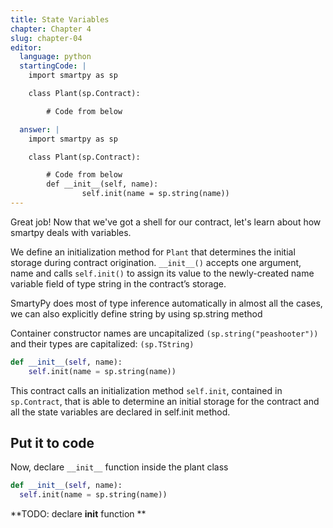 ```yaml
---
title: State Variables
chapter: Chapter 4
slug: chapter-04
editor:
  language: python
  startingCode: |
    import smartpy as sp

    class Plant(sp.Contract):

        # Code from below

  answer: |  
    import smartpy as sp

    class Plant(sp.Contract):

        # Code from below
        def __init__(self, name):
        		self.init(name = sp.string(name))
---
```


Great job! Now that we've got a shell for our contract, let's learn about how smartpy deals with variables.

We define an initialization method for `Plant` that determines the initial storage during contract origination. `__init__()` accepts one argument, name and calls `self.init()` to assign its value to the newly-created name variable field of type string in the contract’s storage.

SmartyPy does most of type inference automatically in almost all the cases, we can also explicitly define string by using sp.string method

Container constructor names are uncapitalized `(sp.string("peashooter"))` and their types are capitalized: `(sp.TString)`

```python
def __init__(self, name):
    self.init(name = sp.string(name))
```

This contract calls an initialization method `self.init`, contained in `sp.Contract`, that is able to determine an initial storage for the contract and all the state variables are declared in self.init method.

## Put it to code
Now, declare  `__init__` function inside the plant class
```python
def __init__(self, name):
  self.init(name = sp.string(name))
```

**TODO: declare __init__ function **
